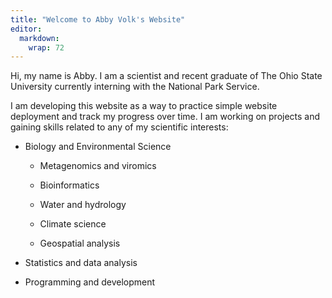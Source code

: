 ```yaml
---
title: "Welcome to Abby Volk's Website"
editor: 
  markdown: 
    wrap: 72
---
```


Hi, my name is Abby. I am a scientist and recent graduate of The Ohio State University
currently interning with the National Park Service.

I am developing this website as a way to practice simple website
deployment and track my progress over time. I am working on projects and
gaining skills related to any of my scientific interests:

-   Biology and Environmental Science

    -   Metagenomics and viromics

    -   Bioinformatics

    -   Water and hydrology

    -   Climate science

    -   Geospatial analysis

-   Statistics and data analysis

-   Programming and development